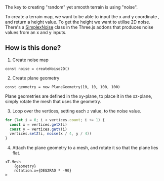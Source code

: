 The key to creating "random" yet smooth terrain is using "noise".

To create a terrain map, we want to be able to input the x and y coordinate , and return a height value. To get the height we want to utilise 2D noise. There's a [SimplexNoise](https://github.com/mrdoob/three.js/blob/d24a6b48deae76f508af2b9870ae45340f68ba36/examples/jsm/math/SimplexNoise.js) class in the Three.js addons that produces noise values from an x and y inputs.

<Example path="geometry/terrain" />

## How is this done?

1. Create noise map

`const noise = createNoise2D()`

2. Create plane geometry

`const geometry = new PlaneGeometry(10, 10, 100, 100)`

<Tip type="tip">
  Plane geometries are defined in the xy-plane, to place it in the xz-plane, simply rotate the mesh
  that uses the geometry.
</Tip>

3. Loop over the vertices, setting each `z` value, to the noise value.

```ts
for (let i = 0; i < vertices.count; i += 1) {
  const x = vertices.getX(i)
  const y = vertices.getY(i)
  vertices.setZ(i, noise(x / 4, y / 4))
}
```

4. Attach the plane geometry to a mesh, and rotate it so that the plane lies flat.

```svelte
<T.Mesh
	{geometry}
	rotation.x={DEG2RAD * -90}
>
```
